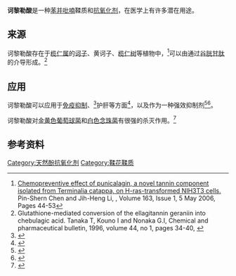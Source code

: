 {{chembox
| Verifiedfields = changed
| Watchedfields = changed
| verifiedrevid = 404156322
| ImageFile = Chebulagic acid.svg
| ImageSize = 200px
| IUPACName = 
| OtherNames = 
|Section1={{Chembox Identifiers
| ChemSpiderID_Ref = {{chemspidercite|correct|chemspider}}
| ChemSpiderID = 
| ChEMBL_Ref = {{ebicite|changed|EBI}}
| ChEMBL = 525240
| InChI = 1S/C41H30O27/c42-13-1-8(2-14(43)24(13)49)35(56)68-41-34-33-31(64-39(60)12(6-19(47)48)22-23-11(38(59)67-34)5-17(46)27(52)32(23)65-40(61)30(22)55)18(63-41)7-62-36(57)9-3-15(44)25(50)28(53)20(9)21-10(37(58)66-33)
4-16(45)26(51)29(21)54/h1-5,12,18,22,30-31,33-34,41-46,49-55H,6-7H2,(H,47,48)/t12-,18+,22-,30-,31+,33-,34+,41-/m0/s1
| InChIKey = HGJXAVROWQLCTP-YABCKIEDSA-N
| CASNo_Ref = {{cascite|correct|??}}
| CASNo = 23094-71-5
| UNII_Ref = {{fdacite|correct|FDA}}
| UNII = JW8L3F5IW9
| PubChem = 442674
| SMILES = C1C2C3C(C(C(O2)OC(=O)C4=CC(=C(C(=C4)O)O)O)OC(=O)C5=CC(=C(C6=C5C(C(C(=O)O3)CC(=O)O)C(C(=O)O6)O)O)O)OC(=O)C7=CC(=C(C(=C7C8=C(C(=C(C=C8C(=O)O1)O)O)O)O)O)O
}}
|Section2={{Chembox Properties
| Formula = C<sub>41</sub>H<sub>30</sub>O<sub>27</sub>
| MolarMass = 954.66 g/mol
| Appearance =
| Density=
| MeltingPt=
| BoilingPt=
| Solubility=
  }}
|Section3={{Chembox Hazards
| MainHazards=
| FlashPt=
| AutoignitionPt =
  }}
}}
'''诃黎勒酸'''是一种[[苯并吡喃|苯并吡喃]]鞣质和[[抗氧化剂|抗氧化剂]]，在医学上有许多潜在用途。

==来源==
诃黎勒酸存在于[[榄仁属|榄仁属]]的[[诃子|诃子]]、黄诃子、[[榄仁树|榄仁树]]等植物中，<ref>[https://archive.today/20120909153035/http://www.sciencedirect.com/science?_ob=ArticleURL&_udi=B6TCR-4HCDJS0-2&_user=4296857&_rdoc=1&_fmt=&_orig=search&_sort=d&_docanchor=&view=c&_acct=C000012518&_version=1&_urlVersion=0&_userid=4296857&md5=ba49ce34c6a6ef6943e0f1befed82776 Chemopreventive effect of punicalagin, a novel tannin component isolated from Terminalia catappa, on H-ras-transformed NIH3T3 cells.] Pin-Shern Chen and Jih-Heng Li, {{link-en|Toxicology Letters}}, Volume 163, Issue 1, 5 May 2006, Pages 44-53</ref>可以由{{link-en|老鹳草素|geraniin}}通过[[谷胱甘肽|谷胱甘肽]]的介导形成。<ref>Glutathione-mediated conversion of the ellagitannin geraniin into chebulagic acid. Tanaka T, Kouno I and Nonaka G.I, Chemical and pharmaceutical bulletin, 1996, volume 44, no 1, pages 34-40, {{INIST|3003361}}</ref>

==应用==
诃黎勒酸可以应用于[[免疫抑制|免疫抑制]]、<ref>{{cite journal|last1=HAMADA|first1=Shin-ichi|last2=KATAOKA|first2=Takao|last3=WOO|first3=Je-Tae|last4=YAMADA|first4=Atsushi|last5=YOSHIDA|first5=Takashi|last6=NISHIMURA|first6=Toshio|last7=OTAKE|first7=Noboru|last8=NAGAI|first8=Kazuo|title=Immunosuppressive Effects of Gallic Acid and Chebulagic Acid on CTL-Mediated Cytotoxicity.|journal=Biological & Pharmaceutical Bulletin|date=1997|volume=20|issue=9|pages=1017–1019|doi=10.1248/bpb.20.1017|pmid=9331989}}<!--|accessdate=12 February 2016--></ref>护肝等方面<ref>{{cite journal|last1=Kinoshita|first1=S.|last2=Inoue|first2=Y.|last3=Nakama|first3=S.|last4=Ichiba|first4=T.|last5=Aniya|first5=Y.|title=Antioxidant and hepatoprotective actions of medicinal herb, Terminalia catappa L. from Okinawa Island and its tannin corilagin|journal=Phytomedicine|date=November 2007|volume=14|issue=11|pages=755–762|doi=10.1016/j.phymed.2006.12.012|pmid=17293097}}<!--|accessdate=12 February 2016--></ref>，以及作为一种强效{{link-en|α-葡萄糖苷酶|alpha-glucosidase}}抑制剂<ref>{{cite journal | pmid = 22512724 | doi=10.3109/14756366.2011.603130 | volume=27 | issue=4 | title=Inhibitory effect of Terminalia chebula Retz. fruit extracts on digestive enzyme related to diabetes and oxidative stress | year=2012 | journal=J Enzyme Inhib Med Chem | pages=578–86  | last1 = Sasidharan | first1 = I | last2 = Sundaresan | first2 = A | last3 = Nisha | first3 = VM | last4 = Kirishna | first4 = MS | last5 = Raghu | first5 = KG | last6 = Jayamurthy | first6 = P}}</ref><ref>{{cite journal | pmid = 24635511 | doi=10.3109/13880209.2014.880486 | volume=52 | issue=9 | title=α-Glucosidase inhibition, 15-lipoxygenase inhibition, and brine shrimp toxicity of extracts and isolated compounds from Terminalia macroptera leaves | year=2014 | journal=Pharm Biol | pages=1166–9  | last1 = Pham | first1 = AT | last2 = Malterud | first2 = KE | last3 = Paulsen | first3 = BS | last4 = Diallo | first4 = D | last5 = Wangensteen | first5 = H}}</ref>。

诃黎勒酸对[[金黄色葡萄球菌|金黄色葡萄球菌]]和[[白色念珠菌|白色念珠菌]]有很强的杀灭作用。<ref>{{cite web |url=http://www.tuninst.net/MyanMedPlants/TIL/famC/Combretaceae.htm#Terminalia-citrina |title=Archived copy |accessdate=2008-10-25 |archiveurl=https://web.archive.org/web/20081206115257/http://www.tuninst.net/MyanMedPlants/TIL/famC/Combretaceae.htm#Terminalia-citrina |archivedate=2008-12-06 |dead-url=yes }}</ref>

== 参考资料 ==
{{reflist}}

{{酚酸}}

[[Category:天然酚抗氧化剂|Category:天然酚抗氧化剂]]
[[Category:鞣花鞣质|Category:鞣花鞣质]]